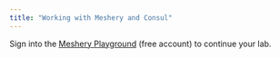 ```yaml
---
title: "Working with Meshery and Consul"
---
```


<div style={{display: "flex", justifyContent: "center",  padding: "2rem", width: "100%",  backgroundColor: "black"}}>
Sign into the&nbsp;<a href="https://playground.meshery.io">Meshery Playground</a>&nbsp;(free account) to continue your lab.
</div>

